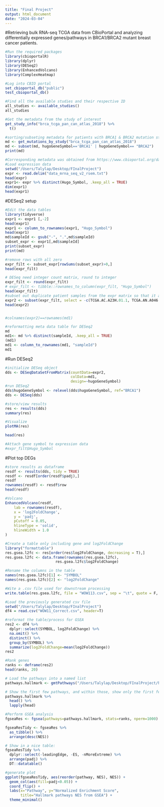 ```yaml
---
title: "Final Project"
output: html_document
date: "2024-03-04"
---
```

#Retrieving bulk RNA-seq TCGA data from CBioPortal and analyzing differentially expressed genes/pathways in BRCA1/BRCA2 mutant breast cancer patients. 
```r
#Run the required packages 
library(cbioportalR)
library(dplyr)
library(DESeq2)
library(EnhancedVolcano)
library(ComplexHeatmap)
```

```r
#Log into CBIO portal 
set_cbioportal_db("public")
test_cbioportal_db()
```
```r
#Find all the available studies and their respective ID 
all_studies <- available_studies()
all_studies
```

```r
#Get the metadata from the study of interest 
get_study_info("brca_tcga_pan_can_atlas_2018") %>%
  t()
```

```r
#sorting/subseting metadata for patients with BRCA1 & BRCA2 mutation status
md <- get_mutations_by_study("brca_tcga_pan_can_atlas_2018")
md <- subset(md, hugoGeneSymbol=='BRCA1' | hugoGeneSymbol== "BRCA2") 
print(md)
```


```r
#Corresponding metadata was obtained from https://www.cbioportal.org/datasets
#Load expression data
setwd("/Users/Talylap/Desktop/FInalProject")
expr <- read.delim("data_mrna_seq_v2_rsem.txt")
head(expr)
expr1<- expr %>% distinct(Hugo_Symbol, .keep_all = TRUE)
dim(expr1)
head(expr1)
```

#DESeq2 setup
```r
#Edit the data tables
library(tidyverse)
expr1 <- expr1 [,-2]
head(expr1)
expr1 <- column_to_rownames(expr1, "Hugo_Symbol")
head(expr1)
md$sampleId <- gsub("-", ".",md$sampleId)
subset_expr <- expr1[,md$sampleId]
print(subset_expr)
print(md)
```

```r
#remove rows with all zero
expr_filt <- subset_expr[rowSums(subset_expr)>0,]
head(expr_filt)
```

```r
# DESeq need integer count matrix, round to integer
expr_filt <- round(expr_filt)
# expr_filt <- tibble::rownames_to_column(expr_filt, "Hugo_Symbol")
head(expr_filt)
#subset out duplicate patient samples from the expr matrix so that it aligns with meta data
expr2 <- subset(expr_filt, select = -c(TCGA.AC.A23H.01.1, TCGA.AN.A046.01.1, TCGA.AN.A046.01.2, TCGA.C8.A12T.01.1, TCGA.EW.A1PE.01.1))
head(expr2)


#colnames(expr2)==rownames(md1)
```

```r
#reformatting meta data table for DESeq2
md
md1<- md %>% distinct(sampleId, .keep_all = TRUE)
(md1)
md1 <- column_to_rownames(md1, "sampleId")
md1
```

#Run DESeq2
```r
#initialize DESeq object
dds <- DESeqDataSetFromMatrix(countData=expr2, 
                              colData=md1, 
                              design=~hugoGeneSymbol)
#run DESeq2
dds$hugoGeneSymbol <- relevel(dds$hugoGeneSymbol, ref="BRCA1")
dds <- DESeq(dds)

#store/view results
res <- results(dds)
summary(res) 

#Visualize
plotMA(res)
```
```r
head(res)
```
```r
#Attach gene symbol to expression data
#expr_filt$Hugo_Symbol
```

#Plot top DEGs
```r
#store results as dataframe
resdf <- results(dds, tidy = TRUE)
resdf <- resdf[order(resdf$padj),]
resdf
rownames(resdf) <- resdf$row
head(resdf)

#Volcano
EnhancedVolcano(resdf,
    lab = rownames(resdf),
    x = 'log2FoldChange',
    y = 'padj',
    pCutoff = 0.05,
    hlineType = 'solid',
    hlineWidth = 1.0
)
```


```r
#Create a table only including gene and log2FoldChange
library("formattable")
res.gsea.l2fc <- res[order(res$log2FoldChange, decreasing = T),]
res.gsea.l2fc <- data.frame(rownames(res.gsea.l2fc),
                       res.gsea.l2fc$log2FoldChange)

#Rename the columns in the table 
names(res.gsea.l2fc)[1] <- "SYMBOL"
names(res.gsea.l2fc)[2] <- "log2FoldChange"

#Wite a .csv file used for downstream processing 
write.table(res.gsea.l2fc, file = "WOW113.csv", sep = "\t", quote = F, row.names =F , col.names = T)

```

```r
#Load the previously generated csv file
setwd("/Users/Talylap/Desktop/FInalProject")
df4 = read.csv("WOW11_Correct.csv", header=T)
```

```r
#reformat the table/process for GSEA
res2 <- df4 %>% 
  dplyr::select(SYMBOL, log2FoldChange) %>% 
  na.omit() %>% 
  distinct() %>% 
  group_by(SYMBOL) %>% 
  summarize(log2FoldChange=mean(log2FoldChange))
res2
```

```r
#Rank genes
ranks <- deframe(res2)
head(ranks, 20)
```

```r
# Load the pathways into a named list
pathways.hallmark <- gmtPathways("/Users/Talylap/Desktop/FInalProject/h.all.v2023.2.Hs.symbols.gmt.txt")

# Show the first few pathways, and within those, show only the first few genes. 
pathways.hallmark %>% 
  head() %>% 
  lapply(head)
```

```r
#Perform GSEA analysis
fgseaRes <- fgsea(pathways=pathways.hallmark, stats=ranks, nperm=1000)

fgseaResTidy <- fgseaRes %>%
  as_tibble() %>%
  arrange(desc(NES))

# Show in a nice table:
fgseaResTidy %>% 
  dplyr::select(-leadingEdge, -ES, -nMoreExtreme) %>% 
  arrange(padj) %>% 
  DT::datatable()
```

```r
#generate plot
ggplot(fgseaResTidy, aes(reorder(pathway, NES), NES)) +
  geom_col(aes(fill=padj<0.05)) +
  coord_flip() +
  labs(x="Pathway", y="Normalized Enrichment Score",
       title="Hallmark pathways NES from GSEA") + 
  theme_minimal()
```

